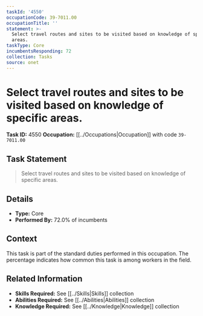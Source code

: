 ```yaml
---
taskId: '4550'
occupationCode: 39-7011.00
occupationTitle: ''
statement: >-
  Select travel routes and sites to be visited based on knowledge of specific
  areas.
taskType: Core
incumbentsResponding: 72
collection: Tasks
source: onet
---
```

# Select travel routes and sites to be visited based on knowledge of specific areas.

**Task ID:** 4550
**Occupation:** [[../Occupations|Occupation]] with code `39-7011.00`

## Task Statement

> Select travel routes and sites to be visited based on knowledge of specific areas.

## Details

- **Type:** Core
- **Performed By:** 72.0% of incumbents

## Context

This task is part of the standard duties performed in this occupation. The percentage indicates how common this task is among workers in the field.

## Related Information

- **Skills Required:** See [[../Skills|Skills]] collection
- **Abilities Required:** See [[../Abilities|Abilities]] collection
- **Knowledge Required:** See [[../Knowledge|Knowledge]] collection
